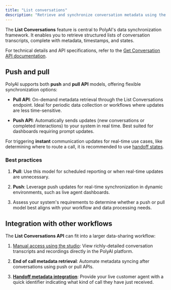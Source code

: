 ```yaml
---
title: "List conversations"
description: "Retrieve and synchronize conversation metadata using the List Conversations API."
---
```


The **List Conversations** feature is central to PolyAI's data synchronization framework. It enables you to retrieve structured lists
of conversation transcripts, complete with metadata, timestamps, and states.

For technical details and API specifications, refer to the [Get Conversation API documentation](/api-reference/conversations/endpoint/get-conversation).

## Push and pull

PolyAI supports both **push** and **pull API** models, offering flexible synchronization options:

* **Pull API**: On-demand metadata retrieval through the List Conversations endpoint. Ideal for periodic data collection or workflows where updates are less time-sensitive.

* **Push API**: Automatically sends updates (new conversations or completed interactions) to your system in real time. Best suited for dashboards requiring prompt updates.

<Note>For triggering **instant** communication updates for real-time use cases, like determining where to route a call, it
is recommended to use [handoff states](./handoff-states).</Note>

### Best practices

1. **Pull**: Use this model for scheduled reporting or when real-time updates are unnecessary.

2. **Push**: Leverage push updates for real-time synchronization in dynamic environments, such as live agent dashboards.

3. Assess your system's requirements to determine whether a push or pull model best aligns with your workflow and data processing needs.

## Integration with other workflows

The **List Conversations API** can fit into a larger data-sharing workflow:

1. [Manual access using the studio](../studio-transcripts): View richly-detailed conversation transcripts and recordings directly in the PolyAI platform.

2. **End of call metadata retrieval**: Automate metadata syncing after conversations using push or pull APIs.

3. [**Handoff metadata integration**](./handoff-states): Provide your live customer agent with a quick identifier indicating what kind of call they have just received.